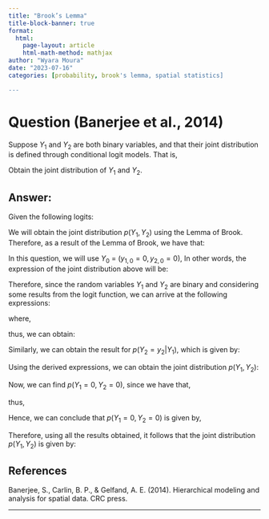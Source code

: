 ```yaml
---
title: "Brook’s Lemma"
title-block-banner: true
format:
  html:
    page-layout: article
    html-math-method: mathjax
author: "Wyara Moura"
date: "2023-07-16"
categories: [probability, brook's lemma, spatial statistics]

---
```


# Question (Banerjee et al., 2014)

Suppose $Y_{1}$ and $Y_{2}$ are both binary variables,
and that their joint distribution is defined through conditional logit models. That is,


```{=tex}
\begin{equation*}
\begin{array}{lclllll}
\log \left[ \dfrac{p(Y_{1} = 1 | Y_{2})}{p(Y_{1} = 0 | Y_{2})} \right] & = & \alpha_{0} + \alpha_{1}Y_{2} & \mbox{and} &  \log \left[ \dfrac{p(Y_{2} = 1 | Y_{1})}{p(Y_{2} = 0 | Y_{1})} \right] & = & \beta_{0} + \beta_{1}Y_{1}\\[12pt]
\end{array}
\end{equation*}
```

Obtain the joint distribution of $Y_{1}$ and $Y_{2}$.

## Answer:


Given the following logits:
```{=tex}
\begin{equation*}
\begin{array}{lclllll}
\log \left[ \dfrac{p(Y_{1} = 1 | Y_{2})}{p(Y_{1} = 0 | Y_{2})} \right] & = & \alpha_{0} + \alpha_{1}Y_{2} & , &  \log \left[ \dfrac{p(Y_{2} = 1 | Y_{1})}{p(Y_{2} = 0 | Y_{1})} \right] & = & \beta_{0} + \beta_{1}Y_{1}\\[12pt]
\end{array}
\end{equation*}
```


We will obtain the joint distribution $p(Y_{1}, Y_{2})$ using the Lemma of Brook. Therefore, as a result of the Lemma of Brook, we have that:

```{=tex}
\begin{equation*}
\begin{array}{lrlll}
p(Y_{1}, Y_{2}) & = &\dfrac{p(Y_{1}|Y_{2})}{p(Y_{1}=y_{1,0}|Y_{2})}\cdot \dfrac{p(Y_{2}|Y_{1}=y_{1,0})}{p(Y_{2}=y_{2,0}|Y_{1}=y_{1,0})}\cdot p(Y_{1}=y_{1,0}, Y_{2}=y_{2,0})\\[15pt]

\end{array}
\end{equation*}
```

In this question, we will use $Y_{0}$ = ($y_{1,0}=0, y_{2,0}=0$), In other words, the expression of the joint distribution above will be:

```{=tex}
\begin{equation*}
\begin{array}{lrlll}
p(Y_{1}, Y_{2}) & = &\dfrac{p(Y_{1}|Y_{2})}{p(Y_{1}=0|Y_{2})}\cdot \dfrac{p(Y_{2}|Y_{1}=0)}{p(Y_{2}=0|Y_{1}=0)}\cdot p(Y_{1}=0, Y_{2}=0) \\[12pt]
\end{array}
\end{equation*}
```

Therefore, since the random variables $Y_{1}$ and $Y_{2}$ are binary and considering some results from the logit function, we can arrive at the following expressions:
```{=tex}
\begin{equation*}
\begin{array}{lclllll}
\dfrac{p(Y_{1} = 1 | Y_{2})}{p(Y_{1} = 0 | Y_{2})} & = & \exp{\{\alpha_{0} + \alpha_{1}Y_{2}\}} & , &  \dfrac{p(Y_{2} = 1 | Y_{1})}{p(Y_{2} = 0 | Y_{1})} & = & \exp{\{\beta_{0} + \beta_{1}Y_{1}\}}\\[12pt]
\end{array}
\end{equation*}
```
\noindent where,
```{=tex}
\begin{equation*}
\begin{array}{lclllll}
p(Y_{1} = 1 | Y_{2}) & = & \dfrac{\exp{\{\alpha_{0} + \alpha_{1}Y_{2}\}}}{1 + \exp{\{\alpha_{0} + \alpha_{1}Y_{2}\}}} \\[15pt]

p(Y_{2} = 1 | Y_{1}) & = & \dfrac{\exp{\{\beta_{0} + \beta_{1}Y_{1}\}}}{1 + \exp{\{\beta_{0} + \beta_{1}Y_{1}\}}}\\[12pt]
\end{array}
\end{equation*}
```
\noindent thus, we can obtain:
```{=tex}
\begin{equation*}
\begin{array}{lclllll}
p(Y_{1} = y_{1} | Y_{2} = y_{2}) & = & \left[\dfrac{\exp{\{\alpha_{0} + \alpha_{1}y_{2}\}}}{1 + \exp{\{\alpha_{0} + \alpha_{1}y_{2}\}}}\right]^{y_{1}}\left[1 - \dfrac{\exp{\{\alpha_{0} + \alpha_{1}y_{2}\}}}{1 + \exp{\{\alpha_{0} + \alpha_{1}y_{2}\}}}\right]^{1 - y_{1}} \\[15pt]

& = & \left[\dfrac{\exp{\{\alpha_{0} + \alpha_{1}y_{2}\}}}{1 + \exp{\{\alpha_{0} + \alpha_{1}y_{2}\}}}\right]^{y_{1}}\left[\dfrac{1 + \exp{\{\alpha_{0} + \alpha_{1}y_{2}\} - \exp{\{\alpha_{0} + \alpha_{1}y_{2}\}}}}{1 + \exp{\{\alpha_{0} + \alpha_{1}y_{2}\}}}\right]^{1 - y_{1}} \\[15pt]

& = & \left[\dfrac{\exp{\{\alpha_{0} + \alpha_{1}y_{2}\}}}{1 + \exp{\{\alpha_{0} + \alpha_{1}y_{2}\}}}\right]^{y_{1}}\left[\dfrac{1}{1 + \exp{\{\alpha_{0} + \alpha_{1}y_{2}\}}}\right]^{1 - y_{1}} \\[15pt]


& = & \left(\exp{\{\alpha_{0} + \alpha_{1}y_{2}\}}\right)^{y_{1}}\left(1 + \exp{\{\alpha_{0} + \alpha_{1}y_{2}\}}\right)^{-y_{1} - 1 + y_{1}} \\[15pt]

& = & \dfrac{\left(\exp{\{\alpha_{0} + \alpha_{1}y_{2}\}}\right)^{y_{1}}}{\left(1 + \exp{\{\alpha_{0} + \alpha_{1}y_{2}\}}\right)} \\[15pt]
\end{array}
\end{equation*}
```

Similarly, we can obtain the result for $p(Y_{2}=y_{2}|Y_{1})$, which is given by:
```{=tex}
\begin{equation*}
\begin{array}{lclllll}
p(Y_{2} = y_{2} | Y_{1} = y_{1}) & = & \left[\dfrac{\exp{\{\beta_{0} + \beta_{1}y_{1}\}}}{1 + \exp{\{\beta_{0} + \beta_{1}y_{1}\}}}\right]^{y_{2}}\left[1 - \dfrac{\exp{\{\beta_{0} + \beta_{1}y_{1}\}}}{1 + \exp{\{\beta_{0} + \beta_{1}y_{1}\}}}\right]^{1 - y_{2}} \\[15pt]

& = & \left[\dfrac{\exp{\{\beta_{0} + \beta_{1}y_{1}\}}}{1 + \exp{\{\beta_{0} + \beta_{1}y_{1}\}}}\right]^{y_{2}}\left[\dfrac{1}{1 + \exp{\{\beta_{0} + \beta_{1}y_{1}\}}}\right]^{1 - y_{2}} \\[15pt]

& = & \dfrac{\left(\exp{\{\beta_{0} + \beta_{1}y_{1}\}}\right)^{y_{2}}}{\left(1 + \exp{\{\beta_{0} + \beta_{1}y_{1}\}}\right)} \\[15pt]
\end{array}
\end{equation*}
```

Using the derived expressions, we can obtain the joint distribution $p(Y_{1}, Y_{2})$:
```{=tex}
\begin{equation*}
\begin{array}{lrlll}
p(Y_{1} = y_{1}, Y_{2} = y_{2}) & = &\dfrac{p(Y_{1}= y_{1}|Y_{2}= y_{2})}{p(Y_{1}=0|Y_{2}= y_{2})}\cdot \dfrac{p(Y_{2}=y_{2}|Y_{1}=0)}{p(Y_{2}=0|Y_{1}=0)}\cdot p(Y_{1}=0, Y_{2}=0) \\[15pt]

& = & \dfrac{\dfrac{\left(\exp{\{\alpha_{0} + \alpha_{1}y_{2}\}}\right)^{y_{1}}}{\left(1 + \exp{\{\alpha_{0} + \alpha_{1}y_{2}\}}\right)}}{\dfrac{1}{1 + \exp{\{\alpha_{0} + \alpha_{1}y_{2}\}}}} \cdot  \dfrac{\dfrac{\left(\exp{\{\beta_{0}\}}\right)^{y_{2}}}{\left(1 + \exp{\{\beta_{0}\}}\right)}}{\dfrac{1}{\left(1 + \exp{\{\beta_{0}\}}\right)}} \cdot p(Y_{1}=0, Y_{2}=0)  \\[25pt]

& = & \left(\exp{\{\alpha_{0} + \alpha_{1}y_{2}\}}\right)^{y_{1}} \cdot  \left(\exp{\{\beta_{0}\}}\right)^{y_{2}} \cdot p(Y_{1}=0, Y_{2}=0) \\[15pt]
\end{array}
\end{equation*}
```

Now, we can find $p(Y_{1}=0, Y_{2}=0)$, since we have that,
```{=tex}
\begin{equation*}
\begin{array}{rclllll}
\displaystyle\sum_{y_{1}=0}^{1} \displaystyle\sum_{y_{2}=0}^{1}p(Y_{1} = y_{1}, Y_{2} = y_{2}) & = & 1\\[15pt]
\end{array}
\end{equation*}
```

\noindent thus,
```{=tex}
\begin{equation*}
\begin{array}{rclllll}
\displaystyle\sum_{y_{1}=0}^{1} \displaystyle\sum_{y_{2}=0}^{1}\left(\exp{\{\alpha_{0} + \alpha_{1}y_{2}\}}\right)^{y_{1}} \cdot  \left(\exp{\{\beta_{0}\}}\right)^{y_{2}} \cdot p(Y_{1}=0, Y_{2}=0) & = & 1\\[15pt]

\end{array}
\end{equation*}
```

```{=tex}
\begin{equation*}
\begin{array}{rclllll}
p(Y_{1}=0, Y_{2}=0) \left[ \left(\exp{\{\alpha_{0} + \alpha_{1}\cdot0\}}\right)^{0} \cdot  \left(\exp{\{\beta_{0}\}}\right)^{0} \right. + \\[15pt]

\left. + \left(\exp{\{\alpha_{0} + \alpha_{1}\cdot 0\}}\right)^{1} \cdot  \left(\exp{\{\beta_{0}\}}\right)^{0} + \left(\exp{\{\alpha_{0} + \alpha_{1}\cdot 1\}}\right)^{0} \cdot  \left(\exp{\{\beta_{0}\}}\right)^{1}\right]  . + \\[15pt]

\left. + \left(\exp{\{\alpha_{0} + \alpha_{1}\cdot 1\}}\right)^{1} \cdot  \left(\exp{\{\beta_{0}\}}\right)^{1}\right]
& = & 1\\[15pt]
\end{array}
\end{equation*}
```

Hence, we can conclude that $p(Y_{1}=0, Y_{2}=0)$ is given by,
```{=tex}
\begin{equation*}
\begin{array}{lrlll}

p(Y_{1}=0, Y_{2}=0) & = &  \left[1 + \exp{\{\alpha_{0}\}} + \exp{\{\beta_{0}\}} + \exp{\{\alpha_{0} + \alpha_{1}\}}\exp{\{\beta_{0}\}}\right]^{-1}\\[15pt]

\end{array}
\end{equation*}
```

Therefore, using all the results obtained, it follows that the joint distribution $p(Y_{1}, Y_{2})$ is given by:
```{=tex}
\begin{equation*}
\begin{array}{lrlll}
p(Y_{1} = y_{1}, Y_{2} = y_{2}) & = & \left(\exp{\{\alpha_{0} + \alpha_{1}y_{2}\}}\right)^{y_{1}} \cdot  \left(\exp{\{\beta_{0}\}}\right)^{y_{2}} \cdot p(Y_{1}=0, Y_{2}=0) \\[15pt]

p(Y_{1} = y_{1}, Y_{2} = y_{2}) & = & \dfrac{\left(\exp{\{\alpha_{0} + \alpha_{1}y_{2}\}}\right)^{y_{1}} \cdot  \left(\exp{\{\beta_{0}\}}\right)^{y_{2}}}{\left[1 + \exp{\{\alpha_{0}\}} + \exp{\{\beta_{0}\}} + \exp{\{\alpha_{0} + \alpha_{1}\}}\exp{\{\beta_{0}\}}\right]} \\[15pt]
\end{array}
\end{equation*}

```

## References

Banerjee, S., Carlin, B. P., & Gelfand, A. E. (2014). Hierarchical modeling and analysis for spatial data. CRC press.

---
